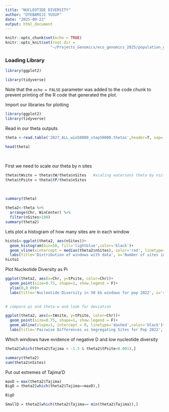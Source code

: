 ```yaml
---
title: "NUCLEOTIDE DIVERSITY"
author: "OYEBAMIJI YUSUF"
date: "2025-09-23"
output: html_document
---
```


```r
knitr::opts_chunk$set(echo = TRUE)
knitr::opts_knit$set(root.dir = 
                    "~/Projects_Genomics/eco_genomics_2025/population_genomics/myresults/ANGSD/diversity/"  )
```

### Loading Library

```r
library(ggplot2)

library(tidyverse)
```

Note that the `echo = FALSE` parameter was added to the code chunk to prevent printing of the R code that generated the plot.
 
Import our libraries for plotting
 
 
```r
 
library(ggplot2)
library(tidyverse)
```
 
 
Read in our theta outputs 
```r
theta <-read.table('2027_ALL_win50000_step50000.thetas',header=T, sep='\t')
 
head(theta)
 
 
```
 
First we need to scale our theta by n sites
 
```r
theta$tWsite = theta$tW/theta$nSites   #scaling watersons theta by nsites
theta$tPsite = theta$tP/theta$nSites
 
 
```
 
 
```r
summary(theta)
 
theta2<-theta %>% 
  arrange(Chr, WinCenter) %>% 
  filter(nSites>100) 
summary(theta2)
```

Lets plot a histogram of how many sites are in each window
```r
histo1<-ggplot(theta2, aes(nSites))+
  geom_histogram(bin=50, fill='lightblue',color='black')+
  geom_vline(xintercept = median(theta2$nSites), color='red', linetype='dashed')+
  labs(title='Distribution of windows with data', x='Number of sites in 50 kb windows', y='Frequency')
histo1
```

Plot Nucleotide Diversity as Pi
```r
ggplot(theta2, aes(x=Chr, y=tPsite, color=Chr))+
  geom_point(size=0.75, shape=1, show.legend = F)+
  ylim(0,0.09)+
  labs(title='Nucleotide Diversity in 50 kb windows for pop 2022', x='scaffold', y='Theta Pi')
 
```
```r
# compare pi and theta-w and look for deviation

ggplot(theta2, aes(x=tWsite, y=tPsite, color=Chr))+
  geom_point(size=0.75, shape=1, show.legend = F)+
  geom_abline(slope=1, intercept = 0, linetype='dashed',color='black')+
  labs(title='Pairwise Differences vs Segregating Sites for Pop 2022', x='Theta-W', y='Theta-Pi')


```
Which windows have evidence of negative D and low nucleotide diversity

```r
theta2[which(theta2$Tajima < -1.5 & theta2$tPsite<0.001),]
```

```r
summary(theta2)
sum(theta2$nSites)

```

Put out extremes of Tajima'D
```r

maxD = max(theta2$Tajima)
BigD = theta2[which(theta2$Tajima==maxD),]

BigD

SmallD = theta2[which(theta2$Tajima== min(theta2$Tajima)),]
```
 

